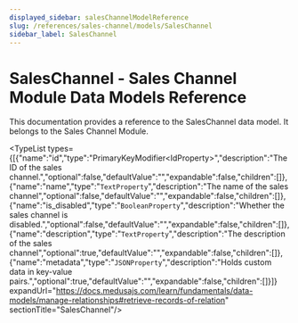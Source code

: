 ```yaml
---
displayed_sidebar: salesChannelModelReference
slug: /references/sales-channel/models/SalesChannel
sidebar_label: SalesChannel
---
```



# SalesChannel - Sales Channel Module Data Models Reference

This documentation provides a reference to the SalesChannel data model. It belongs to the Sales Channel Module.

<SourceCodeLink link="https://github.com/medusajs/medusa/blob/e09fd61a8f649959a6c0819c1d867abf05ae0dc4/packages/modules/sales-channel/src/models/sales-channel.ts#L3" />

<TypeList types={[{"name":"id","type":"PrimaryKeyModifier&#60;IdProperty&#62;","description":"The ID of the sales channel.","optional":false,"defaultValue":"","expandable":false,"children":[]},{"name":"name","type":"`TextProperty`","description":"The name of the sales channel","optional":false,"defaultValue":"","expandable":false,"children":[]},{"name":"is_disabled","type":"`BooleanProperty`","description":"Whether the sales channel is disabled.","optional":false,"defaultValue":"","expandable":false,"children":[]},{"name":"description","type":"`TextProperty`","description":"The description of the sales channel","optional":true,"defaultValue":"","expandable":false,"children":[]},{"name":"metadata","type":"`JSONProperty`","description":"Holds custom data in key-value pairs.","optional":true,"defaultValue":"","expandable":false,"children":[]}]} expandUrl="https://docs.medusajs.com/learn/fundamentals/data-models/manage-relationships#retrieve-records-of-relation" sectionTitle="SalesChannel"/>
